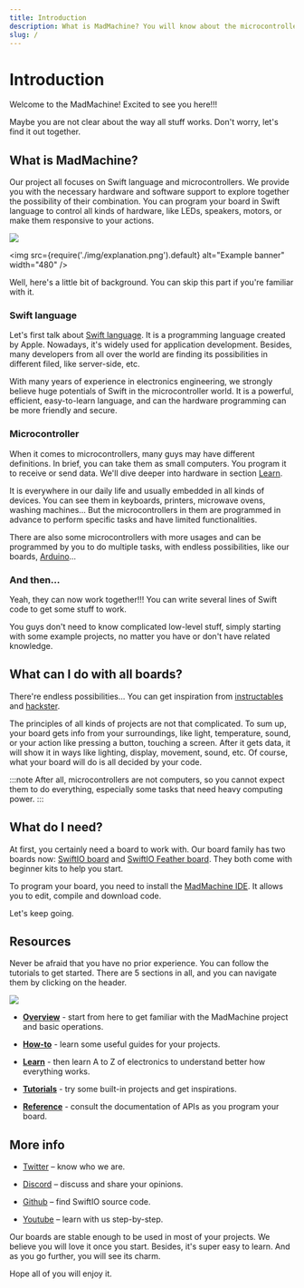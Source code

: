 ```yaml
---
title: Introduction
description: What is MadMachine? You will know about the microcontroller and Swift language as you find it out, and learn to interact with all kinds of devices in a modern way.
slug: /
---
```


# Introduction

Welcome to the MadMachine! Excited to see you here!!!

Maybe you are not clear about the way all stuff works. Don't worry, let's find it out together.


## What is MadMachine?

Our project all focuses on Swift language and microcontrollers. We provide you with the necessary hardware and software support to explore together the possibility of their combination. You can program your board in Swift language to control all kinds of hardware, like LEDs, speakers, motors, or make them responsive to your actions. 

![](img/explanation.png)

<img
  src={require('./img/explanation.png').default}
  alt="Example banner" width="480"
/>

Well, here's a little bit of background. You can skip this part if you're familiar with it.

### Swift language

Let's first talk about [Swift language](https://docs.swift.org/swift-book/). It is a programming language created by Apple. Nowadays, it's widely used for application development. Besides, many developers from all over the world are finding its possibilities in different filed, like server-side, etc. 

With many years of experience in electronics engineering, we strongly believe huge potentials of Swift in the microcontroller world. It is a powerful, efficient, easy-to-learn language, and can the hardware programming can be more friendly and secure.


### Microcontroller

When it comes to microcontrollers, many guys may have different definitions. In brief, you can take them as small computers. You program it to receive or send data. We'll dive deeper into hardware in section [Learn](../learn/overview.md).

It is everywhere in our daily life and usually embedded in all kinds of devices. You can see them in keyboards, printers, microwave ovens, washing machines... But the microcontrollers in them are programmed in advance to perform specific tasks and have limited functionalities. 

There are also some microcontrollers with more usages and can be programmed by you to do multiple tasks, with endless possibilities, like our boards, [Arduino](https://www.arduino.cc/)...

### And then...

Yeah, they can now work together!!! You can write several lines of Swift code to get some stuff to work. 

You guys don't need to know complicated low-level stuff, simply starting with some example projects, no matter you have or don't have related knowledge.  


## What can I do with all boards?

There're endless possibilities... You can get inspiration from [instructables](https://www.instructables.com/circuits/projects/) and [hackster](https://www.hackster.io/projects?ref=topnav).

The principles of all kinds of projects are not that complicated. To sum up, your board gets info from your surroundings, like light, temperature, sound, or your action like pressing a button, touching a screen. After it gets data, it will show it in ways like lighting, display, movement, sound, etc. Of course, what your board will do is all decided by your code.

:::note
After all, microcontrollers are not computers, so you cannot expect them to do everything, especially some tasks that need heavy computing power.
:::

## What do I need?

At first, you certainly need a board to work with. Our board family has two boards now: [SwiftIO board](hardware/swiftio-board.md) and [SwiftIO Feather board](hardware/swiftio-feather.md). They both come with beginner kits to help you start. 

To program your board, you need to install the [MadMachine IDE](https://github.com/madmachineio/MadMachineIDE/releases/tag/v0.2.3-alpha). It allows you to edit, compile and download code. 

Let's keep going.

## Resources

Never be afraid that you have no prior experience. You can follow the tutorials to get started. There are 5 sections in all, and you can navigate them by clicking on the header.

![](img/header.png)

- [**Overview**](#introduction) - start from here to get familiar with the MadMachine project and basic operations.

- [**How-to**](../how-to/create-new-project.md) - learn some useful guides for your projects.

- [**Learn**](../learn/overview.md) - then learn A to Z of electronics to understand better how everything works.

- [**Tutorials**](../tutorials/overview.md) - try some built-in projects and get inspirations. 

- [**Reference**](../reference/reference.md) - consult the documentation of APIs as you program your board.




## More info

- [Twitter](https://twitter.com/madmachineio) – know who we are.

- [Discord](http://madmachine.io/discord) – discuss and share your opinions.
 
- [Github](https://github.com/madmachineio) – find SwiftIO source code.
 
- [Youtube](https://www.youtube.com/c/MadMachineio) – learn with us step-by-step.


Our boards are stable enough to be used in most of your projects. We believe you will love it once you start. Besides, it's super easy to learn. And as you go further, you will see its charm.

Hope all of you will enjoy it.